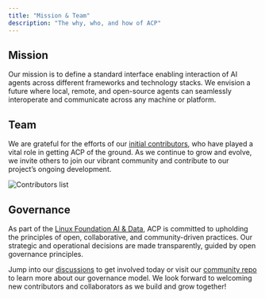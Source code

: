 ```yaml
---
title: "Mission & Team"
description: "The why, who, and how of ACP"
---
```


## Mission

Our mission is to define a standard interface enabling interaction of AI agents across different frameworks and technology stacks. We envision a future where local, remote, and open-source agents can seamlessly interoperate and communicate across any machine or platform.

## Team

We are grateful for the efforts of our [initial contributors](https://github.com/i-am-bee/acp/graphs/contributors), who have played a vital role in getting ACP of the ground. As we continue to grow and evolve, we invite others to join our vibrant community and contribute to our project’s ongoing development.

![Contributors list](https://contrib.rocks/image?repo=i-am-bee/acp)

## Governance

As part of the [Linux Foundation AI & Data](https://lfaidata.foundation/), ACP is committed to upholding the principles of open, collaborative, and community-driven practices. Our strategic and operational decisions are made transparently, guided by open governance principles.

Jump into our [discussions](https://github.com/i-am-bee/acp/discussions) to get involved today or visit our [community repo](https://github.com/i-am-bee/community) to learn more about our governance model. We look forward to welcoming new contributors and collaborators as we build and grow together\!
